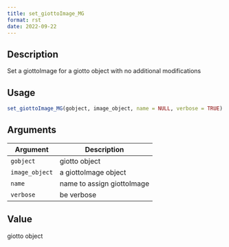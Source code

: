 ```yaml
--- 
title: set_giottoImage_MG 
format: rst 
date: 2022-09-22 
--- 
```


## Description

Set a giottoImage for a giotto object with no additional modifications


## Usage

```r
set_giottoImage_MG(gobject, image_object, name = NULL, verbose = TRUE)
```


## Arguments

Argument      |Description
------------- |----------------
`gobject`     |     giotto object
`image_object`     |     a giottoImage object
`name`     |     name to assign giottoImage
`verbose`     |     be verbose


## Value

giotto object


